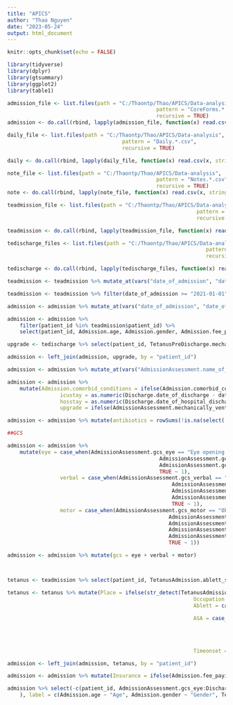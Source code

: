 ```yaml
---
title: "APICS"
author: "Thao Nguyen"
date: "2023-05-24"
output: html_document
---
```


```r
knitr::opts_chunk$set(echo = FALSE)
```


```r
library(tidyverse)
library(dplyr)
library(gtsummary)
library(ggplot2)
library(table1)
```

```r
admission_file <- list.files(path = "C:/Thaontp/Thao/APICS/Data-analysis",
												pattern = "CoreForms.*.csv",
												recursive = TRUE)
admission <- do.call(rbind, lapply(admission_file, function(x) read.csv(x, stringsAsFactors = FALSE)))

daily_file <- list.files(path = "C:/Thaontp/Thao/APICS/Data-analysis",
									 pattern = "Daily.*.csv",
									 recursive = TRUE)

daily <- do.call(rbind, lapply(daily_file, function(x) read.csv(x, stringsAsFactors = FALSE)))

note_file <- list.files(path = "C:/Thaontp/Thao/APICS/Data-analysis",
												pattern = "Notes.*.csv",
												recursive = TRUE)
note <- do.call(rbind, lapply(note_file, function(x) read.csv(x, stringsAsFactors = FALSE)))

teadmission_file <- list.files(path = "C:/Thaontp/Thao/APICS/Data-analysis",
															 pattern = ".*Admission.*.csv",
															 recursive = TRUE)

teadmission <- do.call(rbind, lapply(teadmission_file, function(x) read.csv(x, stringsAsFactors = FALSE)))

tedischarge_files <- list.files(path = "C:/Thaontp/Thao/APICS/Data-analysis",
																pattern = ".*Discharge.*.csv",
																recursive = TRUE)

tedischarge <- do.call(rbind, lapply(tedischarge_files, function(x) read.csv(x, stringsAsFactors = FALSE)))

```

```r

teadmission <- teadmission %>% mutate_at(vars("date_of_admission", "date_of_admission_hospital"), ~as.Date(.))

teadmission <- teadmission %>% filter(date_of_admission >= "2021-01-01")

admission <- admission %>% mutate_at(vars("date_of_admission", "date_of_admission_hospital", "Discharge.date_of_discharge", "Discharge.date_of_hospital_discharge"), ~as.Date(.))

admission <- admission %>% 
	filter(patient_id %in% teadmission$patient_id) %>% 
	select(patient_id, Admission.age, Admission.gender, Admission.fee_paying_method, Admission.comorbid_conditions, AdmissionAssessment.mechanically_ventilated, AdmissionAssessment.mechanically_ventilated_source, AdmissionAssessment.gcs_eye:AdmissionAssessment.gcs_motor, date_of_admission, date_of_admission_hospital, Discharge.date_of_discharge, Discharge.date_of_hospital_discharge, Discharge.discharge_status, AdmissionAssessment.antibiotics_pre_icu_admission, AdmissionAssessment.name_of_the_antibiotic:AdmissionAssessment.name_of_the_antibiotic_other, AdmissionAssessment.mechanically_ventilated, Discharge.cost_icu, Discharge.hospital_cost, Discharge.hospital_discharge_status)

upgrade <- tedischarge %>% select(patient_id, TetanusPreDischarge.mechanically_ventilated)

admission <- left_join(admission, upgrade, by = "patient_id")

admission <- admission %>% mutate_at(vars("AdmissionAssessment.name_of_the_antibiotic", "AdmissionAssessment.name_of_the_antibiotic2", "AdmissionAssessment.name_of_the_antibiotic3", "AdmissionAssessment.name_of_the_antibiotic4", "AdmissionAssessment.name_of_the_antibiotic5", "AdmissionAssessment.name_of_the_antibiotic_other"), ~ na_if(.,""))

admission <- admission %>% 
	mutate(Admission.comorbid_conditions = ifelse(Admission.comorbid_conditions == "None", "No", "Yes"),
				 icustay = as.numeric(Discharge.date_of_discharge - date_of_admission),
				 hosstay = as.numeric(Discharge.date_of_hospital_discharge - date_of_admission_hospital),
				 upgrade = ifelse(AdmissionAssessment.mechanically_ventilated == "self_vent" & TetanusPreDischarge.mechanically_ventilated == "mechanical_vent", "Yes", "No"))

admission <- admission %>% mutate(antibiotics = rowSums(!is.na(select(., AdmissionAssessment.name_of_the_antibiotic: AdmissionAssessment.name_of_the_antibiotic_other))))

##GCS

admission <- admission %>% 
	mutate(eye = case_when(AdmissionAssessment.gcs_eye == "Eye opening spontaneously" ~ 4,
												 AdmissionAssessment.gcs_eye == "Eye opening to Speech" ~ 3,
												 AdmissionAssessment.gcs_eye == "Eye opening in response to pain" ~ 2,
												 TRUE ~ 1),
				 verbal = case_when(AdmissionAssessment.gcs_verbal == "Oriented" ~ 5,
				 									 AdmissionAssessment.gcs_verbal == "Confused" ~ 4,
				 									 AdmissionAssessment.gcs_verbal == "Inappropriate words" ~ 3,
				 									 AdmissionAssessment.gcs_verbal == "Incomprehensible sounds" ~ 2,
				 									 TRUE ~ 1),
				 motor = case_when(AdmissionAssessment.gcs_motor == "Obeys Commands" ~ 6,
				 									AdmissionAssessment.gcs_motor == "Locailzes to pain" ~ 5,
				 									AdmissionAssessment.gcs_motor == "Withdraws from pain" ~ 4,
				 									AdmissionAssessment.gcs_motor == "Flexion in response to pain" ~ 3,
				 									AdmissionAssessment.gcs_motor == "Extension to pain" ~ 2,
				 									TRUE ~ 1))

admission <- admission %>% mutate(gcs = eye + verbal + motor)



tetanus <- teadmission %>% select(patient_id, TetanusAdmission.ablett_score, TetanusAdmission.asa_score, TetanusAdmission.occupation, TetanusAdmission.address, TetanusAdmission.source_of_admission, TetanusAdmission.wound, TetanusAdmission.incubation_period, TetanusAdmission.time_period_from_1st_symptom_to_hospital_admis, TetanusAdmission.period_of_onset)

tetanus <- tetanus %>% mutate(Place = ifelse(str_detect(TetanusAdmission.address, regex("HCM|HCMC|Chi Minh|TPHCM", ignore_case = TRUE)) == TRUE, "HCM City", "Country side"),
															Occupation = ifelse(!TetanusAdmission.occupation %in% c("Farmer", "Worker", "Elderly"), "Other", TetanusAdmission.occupation),
															Ablett = case_when(TetanusAdmission.ablett_score %in% c("No spasm", "Spasm not interfering with respiration") ~ "Cluster 1",
																								 TRUE ~ "Cluster 2"),
															ASA = case_when(TetanusAdmission.asa_score == "Fit and well" ~ 1,
																							TetanusAdmission.asa_score == "Minor ilness or injury" ~ 2,
																							TetanusAdmission.asa_score == "Moderately severe disease" ~ 3,
																							TetanusAdmission.asa_score == "Severe illness not immediately life-threatening" ~ 4,
																							TRUE ~ 5),
															Timeonset = extract_numeric(TetanusAdmission.period_of_onset))

admission <- left_join(admission, tetanus, by = "patient_id")

admission <- admission %>% mutate(Insurance = ifelse(Admission.fee_paying_method == "Self/out of pocket", "No", "Yes"))

admission %>% select(-c(patient_id, AdmissionAssessment.gcs_eye:Discharge.date_of_hospital_discharge, eye:motor, TetanusAdmission.ablett_score:TetanusAdmission.address, AdmissionAssessment.name_of_the_antibiotic: AdmissionAssessment.name_of_the_antibiotic_other, TetanusPreDischarge.mechanically_ventilated, TetanusAdmission.period_of_onset)) %>% tbl_summary(by = Ablett, statistic = list(all_continuous() ~ "{mean} ({sd})", all_categorical() ~ "{n} / {N} ({p}%)"
    ), label = c(Admission.age ~ "Age", Admission.gender ~ "Gender", TetanusAdmission.time_period_from_1st_symptom_to_hospital_admis ~ "First symptom to admission")) %>% add_p()
```

